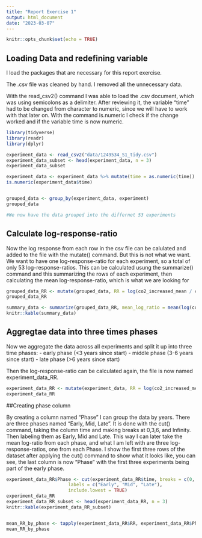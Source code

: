 ```yaml
---
title: "Report Exercise 1"
output: html_document
date: "2023-03-07"
---
```


```r
knitr::opts_chunk$set(echo = TRUE)
```


## Loading Data and redefining variable
I load the packages that are necessary for this report exercise.

The .csv file was cleaned by hand. I removed all the unnecessary data.

With the read_csv2() command I was able to load the .csv document, which was using semicolons as a delimiter. After reviewing it, the variable "time" had to be changed from character to numeric, since we will have to work with that later on. With the command is.numeric I check if the change worked and if the variable time is now numeric.

```r

library(tidyverse)
library(readr)
library(dplyr)

experiment_data <- read_csv2("data/1249534_S1_tidy.csv")
experiment_data_subset <- head(experiment_data, n = 3)
experiment_data_subset

experiment_data <- experiment_data %>% mutate(time = as.numeric(time))
is.numeric(experiment_data$time)


grouped_data <- group_by(experiment_data, experiment)
grouped_data

#We now have the data grouped into the differnet 53 experiments

```


## Calculate log-response-ratio 

Now the log response from each row in the csv file can be calulated and added to the file with the mutate() command. But this is not what we want. We want to have one log-response-ratio for each experiment, so a total of only 53 log-response-ratios. This can be calculated usung the summarize() command and this summarizing the rows of each experiment, then calculating the mean log-response-ratio, which is what we are looking for

```r
grouped_data_RR <- mutate(grouped_data, RR = log(co2_increased_mean / co2_ambient_mean))
grouped_data_RR

summary_data <- summarize(grouped_data_RR, mean_log_ratio = mean(log(co2_increased_mean / co2_ambient_mean)))
knitr::kable(summary_data)
```

## Aggregtae data into three times phases

Now we aggregate the data across all experiments and split it up into three time phases:
- early phase (<3 years since start)
- middle phase (3-6 years since start)
- late phase (>6 years since start)

Then the log-response-ratio can be calculated again, the file is now named experiment_data_RR.

```r
experiment_data_RR <- mutate(experiment_data, RR = log(co2_increased_mean / co2_ambient_mean))
experiment_data_RR
```

##Creating phase column

By creating a column named "Phase" I can group the data by years. There are three phases named "Early, Mid, Late". It is done with the cut() command, taking the column time and making breaks at 0,3,6, and Infinity. Then labeling them as Early, Mid and Late. This way I can later take the mean log-ratio from each phase, and what I am left with are three log-response-ratios, one from each Phase. I show the first three rows of the dataset after applying the cut() command to show what it looks like, you can see, the last column is now "Phase" with the first three experiments being part of the early phase.

```r
experiment_data_RR$Phase <- cut(experiment_data_RR$time, breaks = c(0, 3, 6, Inf), 
                       labels = c("Early", "Mid", "Late"), 
                       include.lowest = TRUE)
experiment_data_RR
experiment_data_RR_subset <- head(experiment_data_RR, n = 3)
knitr::kable(experiment_data_RR_subset)


mean_RR_by_phase <- tapply(experiment_data_RR$RR, experiment_data_RR$Phase, mean)
mean_RR_by_phase
```



####

